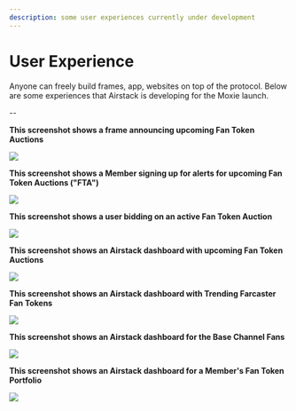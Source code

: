 ```yaml
---
description: some user experiences currently under development
---
```


# User Experience

Anyone can freely build frames, app, websites on top of the protocol. Below are some experiences that Airstack is developing for the Moxie launch.

--

**This screenshot shows a frame announcing upcoming Fan Token Auctions**

![](../../static/img/user-experience/image1.png)

**This screenshot shows a Member signing up for alerts for upcoming Fan Token Auctions ("FTA")**

![](../../static/img/user-experience/image2.png)

**This screenshot shows a user bidding on an active Fan Token Auction**

![](../../static/img/user-experience/image3.png)

**This screenshot shows an Airstack dashboard with upcoming Fan Token Auctions**

![](../../static/img/user-experience/image4.webp)

**This screenshot shows an Airstack dashboard with Trending Farcaster Fan Tokens**

![](../../static/img/user-experience/image5.webp)

**This screenshot shows an Airstack dashboard for the Base Channel Fans**

![](../../static/img/user-experience/image6.webp)

**This screenshot shows an Airstack dashboard for a Member's Fan Token Portfolio**

![](../../static/img/user-experience/image7.webp)
